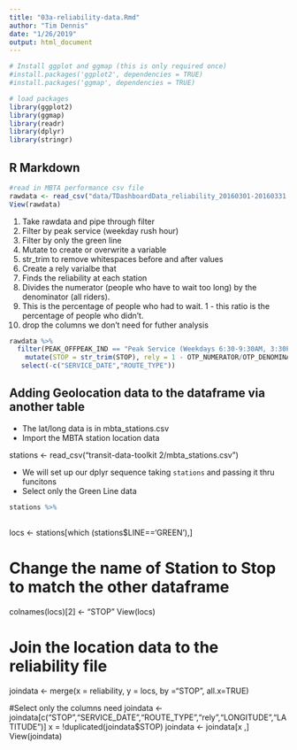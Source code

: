 ```yaml
---
title: "03a-reliability-data.Rmd"
author: "Tim Dennis"
date: "1/26/2019"
output: html_document
---
```


```r
# Install ggplot and ggmap (this is only required once)
#install.packages('ggplot2', dependencies = TRUE)
#install.packages('ggmap', dependencies = TRUE)
```

```r
# load packages
library(ggplot2)
library(ggmap)
library(readr)
library(dplyr)
library(stringr)
```

## R Markdown



```r
#read in MBTA performance csv file
rawdata <- read_csv("data/TDashboardData_reliability_20160301-20160331.csv")
View(rawdata)
```
1. Take rawdata and pipe through filter
1. Filter by peak service (weekday rush hour)
1. Filter by only the green line
1. Mutate to create or overwrite a variable 
1. str_trim to remove whitespaces before and after values
1. Create a rely varialbe that 
1. Finds the reliability at each station
1. Divides the numerator (people who have to wait too long) by the denominator (all riders).
1. This is the percentage of people who had to wait. 1 - this ratio is the percentage of people who didn't.
1. drop the columns we don't need for futher analysis

```r
rawdata %>% 
  filter(PEAK_OFFPEAK_IND == "Peak Service (Weekdays 6:30-9:30AM, 3:30PM-6:30PM)", ROUTE_TYPE=="Green Line" ) %>% 
    mutate(STOP = str_trim(STOP), rely = 1 - OTP_NUMERATOR/OTP_DENOMINATOR, rely = round(rely, 4)) %>% 
   select(-c("SERVICE_DATE","ROUTE_TYPE"))
```



## Adding Geolocation data to the dataframe via another table

* The lat/long data is in mbta_stations.csv 
* Import the MBTA station location data

stations <- read_csv("transit-data-toolkit 2/mbta_stations.csv")

* We will set up our dplyr sequence taking `stations` and passing it thru funcitons
* Select only the Green Line data

```r
stations %>% 
  

```


locs <- stations[which (stations$LINE=='GREEN'),]

# Change the name of Station to Stop to match the other dataframe
colnames(locs)[2] <- "STOP" 
View(locs)


# Join the location data to the reliability file
joindata <- merge(x = reliability, y = locs, by ="STOP", all.x=TRUE)

#Select only the columns need
joindata <- joindata[c("STOP","SERVICE_DATE","ROUTE_TYPE","rely","LONGITUDE","LATITUDE")]
x = !duplicated(joindata$STOP)
joindata <- joindata[x ,]
View(joindata)

